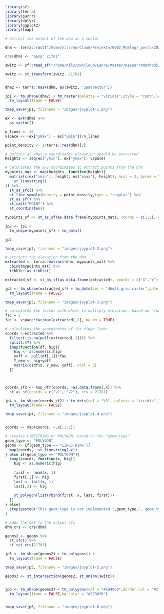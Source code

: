 ```r
library(sf)
library(terra)
library(purrr)
library(dplyr)
library(ggplot2)
library(tmap)

```


```r
# extract the extent of the dhm as a vector

dhm <- terra::rast("/home/nils/ownCloud/Projekte/0002_MyBlog/_posts/2020-06-04-rayshader/data-git-lfs/DHM25_MM_ASCII_GRID/ASCII_GRID_1part/dhm25_grid_raster.asc")

crs(dhm) <- "epsg: 21781"

switz <- sf::read_sf("/home/nils/ownCloud/Lehre/Master/ResearchMethods/2021_HS/git_repos/datasets/rauman_source/swissboundaries3d_2021-07_2056_5728.shp/SHAPEFILE_LV95_LN02/swissBOUNDARIES3D_1_3_TLM_LANDESGEBIET.shp")

switz <- st_transform(switz, 21781)


dhm2 <- terra::mask(dhm, as(switz, "SpatVector"))

jp1 <- tm_shape(dhm2) + tm_raster(palette = "viridis",style = "cont",legend.show = FALSE) +
  tm_layout(frame = FALSE)

tmap_save(jp1, filename = "images/joyplot-1.png")
```


```r
ex <- ext(dhm) %>%
  as.vector()

n_lines <- 30
vspace <- (ex["ymax"] - ex["ymin"])/n_lines

point_density <- 1/terra::res(dhm)[2]

# Defines at what y-coordinates elevation should be extracted
heights <- seq(ex["ymin"], ex["ymax"], vspace)

# calculates the x/y coordinates to extract points from the dhm
mypoints_mat <- map(heights, function(height){
  matrix(c(ex["xmin"], height, ex["xmax"], height), ncol = 2, byrow = TRUE) %>%
    st_linestring()
}) %>%
  st_as_sfc() %>%
  st_line_sample(density = point_density,type = "regular") %>%
  st_as_sf() %>%
  st_cast("POINT") %>%
  st_coordinates()

mypoints_sf <- st_as_sf(as.data.frame(mypoints_mat), coords = c(1,2), crs = 21781)

jp2 <- jp1 + 
  tm_shape(mypoints_sf) + tm_dots()

jp2

tmap_save(jp2, filename = "images/joyplot-2.png")

```


```r
# extracts the elevation from the dhm
extracted <- terra::extract(dhm, mypoints_mat) %>% 
  cbind(mypoints_mat) %>% 
  tibble::as_tibble()

extracted_sf <- st_as_sf(as.data.frame(extracted), coords = c("X","Y"), crs = 21781)

jp3 <- tm_shape(extracted_sf) + tm_dots(col = "dhm25_grid_raster",palette = "viridis", legend.show = FALSE) +
  tm_layout(frame = FALSE)

tmap_save(jp3, filename = "images/joyplot-3.png")

```



```r
# calculates the factor with which to multiply elevation, based on "fac" and the maximum elevation value
fac = 2
fac <- vspace*fac/max(extracted[,1], na.rm = TRUE)

# calculates the coordinates of the ridge lines
coords <-extracted %>%
  filter(!is.na(pull(extracted[,1]))) %>%
  split(.$Y) %>%
  imap(function(df, hig){
    hig <- as.numeric(hig)
    yoff <- pull(df[,1])*fac
    Y_new <- hig+yoff
    matrix(c(df$X, Y_new, yoff), ncol = 3)
  })



coords_sf2 <- map_dfr(coords, ~as.data.frame(.x)) %>%
  st_as_sf(coords = c("V1", "V2"), crs = 21781)

jp4 <- tm_shape(coords_sf2) + tm_dots(col = "V3", palette = "viridis",legend.show = FALSE, style = "cont") +
  tm_layout(frame = FALSE)

tmap_save(jp4, filename = "images/joyplot-4.png")


coords <- map(coords, ~.x[,1:2])

```


```r
# creates LINESTRING or POLYGON, based on the "geom_type"
geom_type <- "POLYGON"
geoms <- if(geom_type == "LINESTRING"){
  map(coords, ~st_linestring(.x))
} else if(geom_type == "POLYGON"){
  imap(coords, function(x, hig){
    hig <- as.numeric(hig)
    
    first <- head(x, 1)
    first[,2] <- hig
    last <- tail(x, 1)
    last[,2] <- hig
    
    st_polygon(list(rbind(first, x, last, first)))
  })
} else{
  stop(paste0("This geom_type is not implemented:",geom_type,". geom_type must be 'LINESTRING' or 'POLYGON'"))
}

# adds the CRS to the output sfc
dhm_crs <- crs(dhm)

geoms2 <- geoms %>%
  st_sfc() %>%
  st_set_crs(21781)

jp5 <- tm_shape(geoms2) + tm_polygons() +
  tm_layout(frame = FALSE)

tmap_save(jp5, filename = "images/joyplot-5.png")
```

```r

geoms3 <- st_intersection(geoms2, st_union(switz))


jp6 <- tm_shape(geoms3) + tm_polygons(col = "#EB4960",border.col = "#27363B") +
  tm_layout(frame = FALSE,bg.color = "#27363B")


tmap_save(jp6, filename = "images/joyplot-6.png")

```

